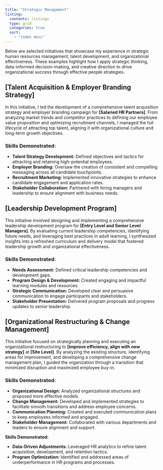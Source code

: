```yaml
---
title: "Strategic Management"
listing: 
  contents: listings
  type: grid
  categories: true
  sort: 
    - "index desc"
---
```


Below are selected initiatives that showcase my experience in strategic human resources management, talent development, and organizational effectiveness. These examples highlight how I apply strategic thinking, data-informed decision-making, and creative direction to drive organizational success through effective people strategies.

## \[Talent Acquisition & Employer Branding Strategy\]

In this initiative, I led the development of a comprehensive talent acquisition strategy and employer branding campaign for **\[Salaried HR Partners\]**. From analyzing market trends and competitor practices to defining our employee value proposition and optimizing recruitment channels, I managed the full lifecycle of attracting top talent, aligning it with organizational culture and long-term growth objectives.

### Skills Demonstrated:

-   **Talent Strategy Development:** Defined objectives and tactics for attracting and retaining high-potential employees.
-   **Employer Branding:** Oversaw the creation of consistent and compelling messaging across all candidate touchpoints.
-   **Recruitment Marketing:** Implemented innovative strategies to enhance candidate engagement and application rates.
-   **Stakeholder Collaboration:** Partnered with hiring managers and leadership to ensure alignment with business needs.

## \[Leadership Development Program\]

This initiative involved designing and implementing a comprehensive leadership development program for **\[Entry Level and Senior Level Managers\]**. By evaluating current leadership competencies, identifying future needs, and leveraging best practices in adult learning, I synthesized insights into a refreshed curriculum and delivery model that fostered leadership growth and organizational effectiveness.

### Skills Demonstrated:

-   **Needs Assessment:** Defined critical leadership competencies and development gaps.
-   **Program Design & Development:** Created engaging and impactful learning modules and resources.
-   **Strategic Communication:** Developed clear and persuasive communication to engage participants and stakeholders.
-   **Stakeholder Presentation:** Delivered program proposals and progress updates to senior leadership.

## \[Organizational Restructuring & Change Management\]

This initiative focused on strategically planning and executing an organizational restructuring to **\[improve efficiency, align with new strategy\]** at **\[Site Level\]**. By analyzing the existing structure, identifying areas for improvement, and developing a comprehensive change management plan, I guided the organization through a transition that minimized disruption and maximized employee buy-in.

### Skills Demonstrated:

-   **Organizational Design:** Analyzed organizational structures and proposed more effective models.
-   **Change Management:** Developed and implemented strategies to facilitate smooth transitions and address employee concerns.
-   **Communication Planning:** Created and executed communication plans to keep employees informed and engaged.
-   **Stakeholder Management:** Collaborated with various departments and leaders to ensure alignment and support.

**Skills Demonstrated:**

-   **Data-Driven Adjustments:** Leveraged HR analytics to refine talent acquisition, development, and retention tactics.
-   **Program Optimization:** Identified and addressed areas of underperformance in HR programs and processes.
